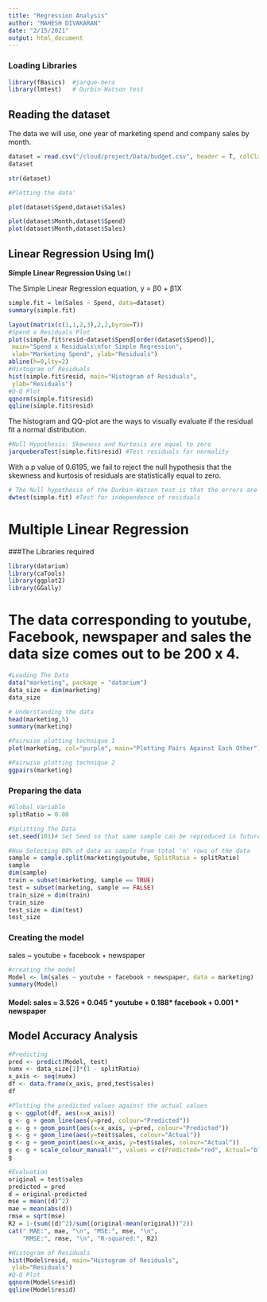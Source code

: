 ```yaml
---
title: "Regression Analysis"
author: "MAHESH DIVAKARAN"
date: "2/15/2021"
output: html_document
---
```


### Loading Libraries
```r
library(fBasics)  #jarque-bera 
library(lmtest)   # Durbin-Watson test
```

## Reading the dataset

The data we will use, one year of marketing spend and company sales by month.

```r
dataset = read.csv("/cloud/project/Data/budget.csv", header = T, colClasses = c("numeric", "numeric", "numeric"))
dataset
```

```r
str(dataset)

```

```r
#Plotting the data'

plot(dataset$Spend,dataset$Sales)

plot(dataset$Month,dataset$Spend)
plot(dataset$Month,dataset$Sales)
```

## Linear Regression Using lm()

**Simple Linear Regression Using `lm()`**

The Simple Linear Regression equation,  y = β0 + β1X 

```r
simple.fit = lm(Sales ~ Spend, data=dataset)
summary(simple.fit)
```

```r
layout(matrix(c(1,1,2,3),2,2,byrow=T))
#Spend x Residuals Plot
plot(simple.fit$resid~dataset$Spend[order(dataset$Spend)],
 main="Spend x Residuals\nfor Simple Regression",
 xlab="Marketing Spend", ylab="Residuals")
abline(h=0,lty=2)
#Histogram of Residuals
hist(simple.fit$resid, main="Histogram of Residuals",
 ylab="Residuals")
#Q-Q Plot
qqnorm(simple.fit$resid)
qqline(simple.fit$resid)
```


The histogram and QQ-plot are the ways to visually evaluate if the residual fit a normal distribution. 

```r
#Null Hypothesis: Skewness and Kurtosis are equal to zero
jarqueberaTest(simple.fit$resid) #Test residuals for normality
```

With a p value of 0.6195, we fail to reject the null hypothesis that the skewness and kurtosis of residuals are statistically equal to zero.

```r
# The Null hypothesis of the Durbin-Watson test is that the errors are serially UNcorrelated.
dwtest(simple.fit) #Test for independence of residuals  
```



# Multiple Linear Regression


###The Libraries required
```r
library(datarium)
library(caTools)
library(ggplot2)
library(GGally)
```

# The data corresponding to youtube, Facebook, newspaper and sales the data size comes out to be 200 x 4.
```r
#Loading The Data
data("marketing", package = "datarium")
data_size = dim(marketing)
data_size
```
```r
# Understanding the data
head(marketing,5)
summary(marketing)
```

```r
#Pairwise plotting technique 1
plot(marketing, col="purple", main="Plotting Pairs Against Each Other")
```

```r
#Pairwise plotting technique 2
ggpairs(marketing)
```

### Preparing the data

```r
#Global Variable
splitRatio = 0.80

#Splitting The Data
set.seed(101)# Set Seed so that same sample can be reproduced in future also

#Now Selecting 80% of data as sample from total 'n' rows of the data
sample = sample.split(marketing$youtube, SplitRatio = splitRatio)
sample
dim(sample)
train = subset(marketing, sample == TRUE)
test = subset(marketing, sample == FALSE)
train_size = dim(train)
train_size
test_size = dim(test)
test_size
```


### Creating the model

sales ~ youtube + facebook + newspaper

```r
#creating the model
Model <- lm(sales ~ youtube + facebook + newspaper, data = marketing)
summary(Model)
```

#### Model: sales  = 3.526 + 0.045 * youtube + 0.188* facebook + 0.001 * newspaper

## Model Accuracy Analysis
```r
#Predicting
pred <- predict(Model, test)
numx <- data_size[1]*(1 - splitRatio)
x_axis <- seq(numx)
df <- data.frame(x_axis, pred,test$sales)
df
```

```r
#Plotting the predicted values against the actual values
g <- ggplot(df, aes(x=x_axis))
g <- g + geom_line(aes(y=pred, colour="Predicted"))
g <- g + geom_point(aes(x=x_axis, y=pred, colour="Predicted"))
g <- g + geom_line(aes(y=test$sales, colour="Actual"))
g <- g + geom_point(aes(x=x_axis, y=test$sales, colour="Actual"))
g <- g + scale_colour_manual("", values = c(Predicted="red", Actual="blue"))
g
```

```r
#Evaluation
original = test$sales
predicted = pred
d = original-predicted
mse = mean((d)^2)
mae = mean(abs(d))
rmse = sqrt(mse)
R2 = 1-(sum((d)^2)/sum((original-mean(original))^2))
cat(" MAE:", mae, "\n", "MSE:", mse, "\n", 
    "RMSE:", rmse, "\n", "R-squared:", R2)
```


```r
#Histogram of Residuals
hist(Model$resid, main="Histogram of Residuals",
 ylab="Residuals")
#Q-Q Plot
qqnorm(Model$resid)
qqline(Model$resid)
```























